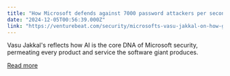 ```yaml
---
title: "How Microsoft defends against 7000 password attackers per second"
date: "2024-12-05T00:56:39.000Z"
link: "https://venturebeat.com/security/microsofts-vasu-jakkal-on-how-genai-is-redefining-cybersecurity/"
---
```


Vasu Jakkal's reflects how AI is the core DNA of Microsoft security, permeating every product and service the software giant produces.

[Read more](https://venturebeat.com/security/microsofts-vasu-jakkal-on-how-genai-is-redefining-cybersecurity/)
